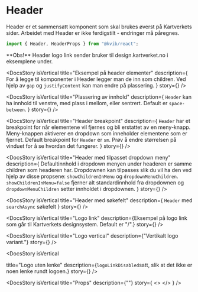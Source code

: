 
<Meta of={HeaderStories} />

<DocsContainer>

# Header

Header er et sammensatt komponent som skal brukes øverst på Kartverkets sider. Arbeidet med Header er ikke ferdigstilt - endringer må påregnes.

```jsx
import { Header, HeaderProps } from "@kvib/react";
```

<Feedback components="Header" />

<Alert status="warning">
  <AlertIcon />
  **Obs!** Header logo link sender bruker til design.kartverket.no i eksemplene under.
</Alert>

<DocsStory
  isVertical
  title="Eksempel på header elementer"
  description={
    <Text>
      For å legge til komponenter i Header legger man de inn som children. Ved hjelp av <code>gap</code> og
      <code>justifyContent</code> kan man endre på plassering.
    </Text>
  }
  story={<Canvas of={HeaderStories.HeaderElements} sourceState="hidden" />}
/>

<DocsStory
  isVertical
  title="Plassering av innhold"
  description={
    <Text>
      <code>Header</code> kan ha innhold til venstre, med plass i mellom, eller sentrert. Default er
      <code>space-between</code>.
    </Text>
  }
  story={<Canvas of={HeaderStories.HeaderJustifyContent} sourceState="hidden" />}
/>

<DocsStory
  isVertical
  title="Header breakpoint"
  description={
    <Text>
      <code>Header</code> har et breakpoint for når elementene vil fjernes og bli erstattet av en meny-knapp.
      Meny-knappen aktiverer en dropdown som inneholder elementene som er fjernet. Default breakpoint for
      <code>Header</code> er <code>sm</code>. Prøv å endre størrelsen på vinduet for å se hvordan det fungerer.
    </Text>
  }
  story={<Canvas of={HeaderStories.HeaderBreakpoint} sourceState="hidden" />}
/>

<DocsStory
  isVertical
  title="Header med tilpasset dropdown meny"
  description={
    <Text>
      Defaultinnhold i dropdown menyen under headeren er samme children som headeren har. Dropdownen kan tilpasses slik
      du vil ha den ved hjelp av disse propsene: <code>showChildrenInMenu</code> og <code>dropdownMenuChildren</code>.
      <code>showChildrenInMenu=false</code> fjerner alt standardinnhold fra dropdownen og
      <code>dropdownMenuChildren</code> setter innholdet i dropdownen.
    </Text>
  }
  story={<Canvas of={HeaderStories.HeaderDropdownChildren} sourceState="hidden" />}
/>

<DocsStory
  isVertical
  title="Header med søkefelt"
  description={
    <Text>
      <code>Header</code> med <code>searchAsync</code> søkefelt
    </Text>
  }
  story={<Canvas of={HeaderStories.HeaderSearchAsync} sourceState="hidden" />}
/>

<DocsStory
  isVertical
  title="Logo link"
  description={<Text>Eksempel på logo link som går til Kartverkets designsystem. Default er "/".</Text>}
  story={<Canvas of={HeaderStories.HeaderLogoButton} sourceState="hidden" />}
/>

<DocsStory
  isVertical
  title="Logo vertical"
  description={"Vertikalt logo variant."}
  story={<Canvas of={HeaderStories.HeaderLogoVariant} sourceState="hidden" />}
/>

<DocsStory
isVertical

title="Logo uten lenke"
description={<Text><code>logoLinkDisabled</code>satt, slik at det ikke er noen lenke rundt logoen.</Text>} story={<Canvas of={HeaderStories.HeaderWithoutLink} sourceState="hidden" />}
/>

<DocsStory
  isVertical
  title="Props"
  description={""}
  story={
    <>
      <Canvas of={HeaderStories.Header} />
      <Controls of={HeaderStories.Header} />
    </>
  }
/>

</DocsContainer>
